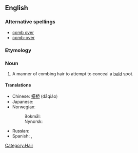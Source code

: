 {{wikipedia|Comb over}}
==English==

===Alternative spellings===
* [[comb over]]
* [[comb-over]]

===Etymology===
{{compound|comb|over}}

===Noun===
{{en-noun}}

# A manner of combing hair to attempt to conceal a [[bald]] spot.

====Translations====
{{trans-top|A manner of combing hair to conceal a bald spot}}
* Chinese: [[搭桥]] (dāqiáo)
* Japanese: {{t|ja|バーコード|tr=bākōdo|sc=Jpan}}
* Norwegian:
*: Bokmål: {{t-|no|hentesveis|m}}
*: Nynorsk: {{t-|nn|hentesveis|m|xs=Norwegian Nynorsk}}
{{trans-mid}}
* Russian: {{t+|ru|зачёс|m|tr=začós}}
* Spanish: {{t|es|peinado tapacalva|m}},  {{t|es|tapacalva|m}}
{{trans-bottom}}

[[Category:Hair]]